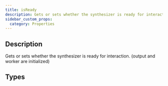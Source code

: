 ```yaml
---
title: isReady
description: Gets or sets whether the synthesizer is ready for interaction. (output and worker are initialized)
sidebar_custom_props:
  category: Properties
---
```




## Description
Gets or sets whether the synthesizer is ready for interaction. (output and worker are initialized) 

<PropertyDescription />

## Types

<TypeTable>
    <TypeRow type="js" name="boolean" />
    <TypeRow type="net" name="bool" />
    <TypeRow type="android" name="Boolean" />
</TypeTable>
